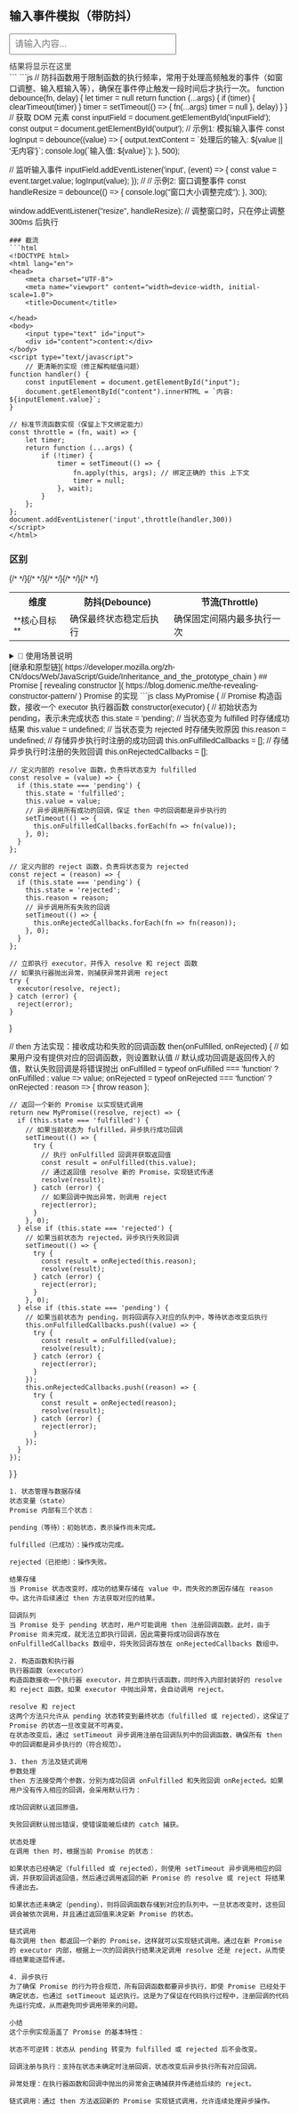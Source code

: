 

<Title text="一些常见的面试题"/>
:::note
这是一个 `note` 类型的 `block`
:::
## 防抖截流
### 防抖
```html
<!DOCTYPE html>
<html lang="en">
<head>
    <meta charset="UTF-8">
    <meta name="viewport" content="width=device-width, initial-scale=1.0">
    <title>Document</title>
    <style>
        body {
            font-family: Arial, sans-serif;
            padding: 20px;
        }
        #inputField {
            padding: 8px;
            font-size: 16px;
            width: 300px;
        }
        #output {
            margin-top: 10px;
            color: #333;
        }
        </style>
</head>
<body>
    <h2>输入事件模拟（带防抖）</h2>
    <input type="text" id="inputField" placeholder="请输入内容...">
    <div id="output">结果将显示在这里</div>
    <script src="./debounce.js"></script>
</body>
</html>
```
```js
// 防抖函数用于限制函数的执行频率，常用于处理高频触发的事件（如窗口调整、输入框输入等），确保在事件停止触发一段时间后才执行一次。
function debounce(fn, delay) {
    let timer = null
    return function (...args) {
        if (timer) {
            clearTimeout(timer)
        }
        timer = setTimeout(() => {
            fn(...args)
            timer = null
        }, delay)
    }
}
// 获取 DOM 元素
const inputField = document.getElementById('inputField');
const output = document.getElementById('output');
// 示例1: 模拟输入事件
const logInput = debounce((value) => {
    output.textContent = `处理后的输入: ${value || '无内容'}`;
    console.log(`输入值: ${value}`);
}, 500);

 
// 监听输入事件
inputField.addEventListener('input', (event) => {
    const value = event.target.value;
    logInput(value);
});
// // 示例2: 窗口调整事件
const handleResize = debounce(() => {
    console.log("窗口大小调整完成");
}, 300);

window.addEventListener("resize", handleResize); // 调整窗口时，只在停止调整 300ms 后执行
```
### 截流
```html
<!DOCTYPE html>
<html lang="en">
<head>
    <meta charset="UTF-8">
    <meta name="viewport" content="width=device-width, initial-scale=1.0">
    <title>Document</title>

</head>
<body>
    <input type="text" id="input">
    <div id="content">content:</div>
</body>
<script type="text/javascript">
    // 更清晰的实现（修正解构赋值问题）
function handler() {
    const inputElement = document.getElementById("input");
    document.getElementById("content").innerHTML = `内容: ${inputElement.value}`;
}

// 标准节流函数实现（保留上下文绑定能力）
const throttle = (fn, wait) => {
    let timer;
    return function (...args) {
        if (!timer) {
            timer = setTimeout(() => {
                fn.apply(this, args); // 绑定正确的 this 上下文
                timer = null;
            }, wait);
        }
    };
};
document.addEventListener('input',throttle(handler,300))
</script>
</html>
```
### 区别
<table className="block bord...">{/*
*/}<tbody>{/*
*/}<tr>
  <th>维度</th>
  <th>防抖(Debounce)</th>
  <th>节流(Throttle)</th>
</tr>{/*
*/}<tr>
  <td>**核心目标**</td>
  <td>确保最终状态稳定后执行</td>
  <td>确保固定间隔内最多执行一次</td>
</tr>{/*
*/}</tbody>{/*
*/}</table>

<details>
<summary>📌 使用场景说明</summary>

- `防抖`：适用于需要等待用户停止操作后执行的场景（如搜索框输入联想）
- `节流`：适用于需要限制操作频率的场景（如窗口resize事件、滚动事件）
</details>
[继承和原型链]( https://developer.mozilla.org/zh-CN/docs/Web/JavaScript/Guide/Inheritance_and_the_prototype_chain )
## Promise
[ revealing constructor ]( https://blog.domenic.me/the-revealing-constructor-pattern/ )
Promise 的实现
```js
class MyPromise {
  // Promise 构造函数，接收一个 executor 执行器函数
  constructor(executor) {
    // 初始状态为 pending，表示未完成状态
    this.state = 'pending';
    // 当状态变为 fulfilled 时存储成功结果
    this.value = undefined;
    // 当状态变为 rejected 时存储失败原因
    this.reason = undefined;
    // 存储异步执行时注册的成功回调
    this.onFulfilledCallbacks = [];
    // 存储异步执行时注册的失败回调
    this.onRejectedCallbacks = [];

    // 定义内部的 resolve 函数，负责将状态变为 fulfilled
    const resolve = (value) => {
      if (this.state === 'pending') {
        this.state = 'fulfilled';
        this.value = value;
        // 异步调用所有成功的回调，保证 then 中的回调都是异步执行的
        setTimeout(() => {
          this.onFulfilledCallbacks.forEach(fn => fn(value));
        }, 0);
      }
    };

    // 定义内部的 reject 函数，负责将状态变为 rejected
    const reject = (reason) => {
      if (this.state === 'pending') {
        this.state = 'rejected';
        this.reason = reason;
        // 异步调用所有失败的回调
        setTimeout(() => {
          this.onRejectedCallbacks.forEach(fn => fn(reason));
        }, 0);
      }
    };

    // 立即执行 executor，并传入 resolve 和 reject 函数
    // 如果执行器抛出异常，则捕获异常并调用 reject
    try {
      executor(resolve, reject);
    } catch (error) {
      reject(error);
    }
  }

  // then 方法实现：接收成功和失败的回调函数
  then(onFulfilled, onRejected) {
    // 如果用户没有提供对应的回调函数，则设置默认值
    // 默认成功回调是返回传入的值，默认失败回调是将错误抛出
    onFulfilled = typeof onFulfilled === 'function' ? onFulfilled : value => value;
    onRejected  = typeof onRejected  === 'function' ? onRejected  : reason => { throw reason };

    // 返回一个新的 Promise 以实现链式调用
    return new MyPromise((resolve, reject) => {
      if (this.state === 'fulfilled') {
        // 如果当前状态为 fulfilled，异步执行成功回调
        setTimeout(() => {
          try {
            // 执行 onFulfilled 回调并获取返回值
            const result = onFulfilled(this.value);
            // 通过返回值 resolve 新的 Promise，实现链式传递
            resolve(result);
          } catch (error) {
            // 如果回调中抛出异常，则调用 reject
            reject(error);
          }
        }, 0);
      } else if (this.state === 'rejected') {
        // 如果当前状态为 rejected，异步执行失败回调
        setTimeout(() => {
          try {
            const result = onRejected(this.reason);
            resolve(result);
          } catch (error) {
            reject(error);
          }
        }, 0);
      } else if (this.state === 'pending') {
        // 如果当前状态为 pending，则将回调存入对应的队列中，等待状态改变后执行
        this.onFulfilledCallbacks.push((value) => {
          try {
            const result = onFulfilled(value);
            resolve(result);
          } catch (error) {
            reject(error);
          }
        });
        this.onRejectedCallbacks.push((reason) => {
          try {
            const result = onRejected(reason);
            resolve(result);
          } catch (error) {
            reject(error);
          }
        });
      }
    });
  }
}

```
1. 状态管理与数据存储
状态变量（state）
Promise 内部有三个状态：

pending（等待）：初始状态，表示操作尚未完成。

fulfilled（已成功）：操作成功完成。

rejected（已拒绝）：操作失败。

结果存储
当 Promise 状态改变时，成功的结果存储在 value 中，而失败的原因存储在 reason 中。这允许后续通过 then 方法获取对应的结果。

回调队列
当 Promise 处于 pending 状态时，用户可能调用 then 注册回调函数。此时，由于 Promise 尚未完成，就无法立即执行回调，因此需要将成功回调存放在 onFulfilledCallbacks 数组中，将失败回调存放在 onRejectedCallbacks 数组中。

2. 构造函数和执行器
执行器函数（executor）
构造函数接收一个执行器 executor，并立即执行该函数，同时传入内部封装好的 resolve 和 reject 函数。如果 executor 中抛出异常，会自动调用 reject。

resolve 和 reject
这两个方法只允许从 pending 状态转变到最终状态（fulfilled 或 rejected），这保证了 Promise 的状态一旦改变就不可再变。
在状态改变后，通过 setTimeout 异步调用注册在回调队列中的回调函数，确保所有 then 中的回调都是异步执行的（符合规范）。

3. then 方法及链式调用
参数处理
then 方法接受两个参数，分别为成功回调 onFulfilled 和失败回调 onRejected。如果用户没有传入相应的回调，会采用默认行为：

成功回调默认返回原值。

失败回调默认抛出错误，使错误能被后续的 catch 捕获。

状态处理
在调用 then 时，根据当前 Promise 的状态：

如果状态已经确定（fulfilled 或 rejected），则使用 setTimeout 异步调用相应的回调，并获取回调返回值，然后通过调用返回的新 Promise 的 resolve 或 reject 将结果传递出去。

如果状态还未确定（pending），则将回调函数存储到对应的队列中。一旦状态改变时，这些回调会被依次调用，并且通过返回值来决定新 Promise 的状态。

链式调用
每次调用 then 都返回一个新的 Promise，这样就可以实现链式调用。通过在新 Promise 的 executor 内部，根据上一次的回调执行结果决定调用 resolve 还是 reject，从而使得结果能逐层传递。

4. 异步执行
为了确保 Promise 的行为符合规范，所有回调函数都要异步执行，即使 Promise 已经处于确定状态，也通过 setTimeout 延迟执行。这是为了保证在代码执行过程中，注册回调的代码先运行完成，从而避免同步调用带来的问题。

小结
这个示例实现涵盖了 Promise 的基本特性：

状态不可逆转：状态从 pending 转变为 fulfilled 或 rejected 后不会改变。

回调注册与执行：支持在状态未确定时注册回调，状态改变后异步执行所有对应回调。

异常处理：在执行器函数和回调中抛出的异常会正确捕获并传递给后续的 reject。

链式调用：通过 then 方法返回新的 Promise 实现链式调用，允许连续处理异步操作。

